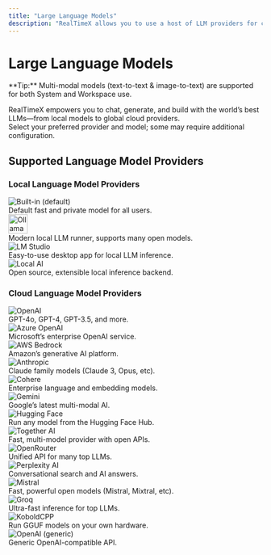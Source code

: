 ```yaml
---
title: "Large Language Models"
description: "RealTimeX allows you to use a host of LLM providers for chatting and generative AI."
---
```



# Large Language Models

<Callout type="info" emoji="💡">
  **Tip:** Multi-modal models (text-to-text & image-to-text) are supported for both System and Workspace use.
</Callout>

RealTimeX empowers you to chat, generate, and build with the world’s best LLMs—from local models to global cloud providers.  
Select your preferred provider and model; some may require additional configuration.

## Supported Language Model Providers

### Local Language Model Providers

<div style={{
  display: "grid",
  gridTemplateColumns: "repeat(auto-fit, minmax(230px, 1fr))",
  gap: "1rem",
  margin: "1.2rem 0"
}}>
  <FeatureCard title="Built-in (default)" href="#">
    <img
      src="/images/ai-providers/realtimex.png"
      alt="Built-in (default)"
      height={38}
      style={{
        display: "block",
        marginBottom: 8,
        maxHeight: 38,
        width: "auto",
        maxWidth: 80,
        objectFit: "contain"
      }}
    />
    <div>Default fast and private model for all users.</div>
  </FeatureCard>
  <FeatureCard title="Ollama" href="https://ollama.com/">
    <img
      src="/images/ai-providers/ollama.svg"
      alt="Ollama"
      height="38"
      style={{
        display: "block",
        marginBottom: 8,
        maxHeight: 38,
        width: "auto",
        maxWidth: 80,
        objectFit: "contain"
      }}
    />
    <div>Modern local LLM runner, supports many open models.</div>
  </FeatureCard>
  <FeatureCard title="LM Studio" href="https://lmstudio.ai/">
    <img
      src="/images/ai-providers/lmstudio.svg"
      alt="LM Studio"
      height={38}
      style={{
        display: "block",
        marginBottom: 8,
        maxHeight: 38,
        width: "auto",
        maxWidth: 80,
        objectFit: "contain"
      }}
    />
    <div>Easy-to-use desktop app for local LLM inference.</div>
  </FeatureCard>
  <FeatureCard title="Local AI" href="https://localai.io/">
    <img
      src="/images/ai-providers/localai.png"
      alt="Local AI"
      height={38}
      style={{
        display: "block",
        marginBottom: 8,
        maxHeight: 38,
        width: "auto",
        maxWidth: 80,
        objectFit: "contain"
      }}
    />
    <div>Open source, extensible local inference backend.</div>
  </FeatureCard>
</div>

### Cloud Language Model Providers

<div style={{
  display: "grid",
  gridTemplateColumns: "repeat(auto-fit, minmax(230px, 1fr))",
  gap: "1rem",
  margin: "1.2rem 0"
}}>
  <FeatureCard title="OpenAI" href="https://platform.openai.com/">
    <img
      src="/images/ai-providers/openai.svg"
      alt="OpenAI"
      height={38}
      style={{
        display: "block",
        marginBottom: 8,
        maxHeight: 38,
        width: "auto",
        maxWidth: 80,
        objectFit: "contain"
      }}
    />
    <div>GPT-4o, GPT-4, GPT-3.5, and more.</div>
  </FeatureCard>
  <FeatureCard title="Azure OpenAI" href="https://azure.microsoft.com/en-us/products/ai-services/openai-service">
    <img
      src="/images/ai-providers/azure.svg"
      alt="Azure OpenAI"
      height={38}
      style={{
        display: "block",
        marginBottom: 8,
        maxHeight: 38,
        width: "auto",
        maxWidth: 80,
        objectFit: "contain"
      }}
    />
    <div>Microsoft’s enterprise OpenAI service.</div>
  </FeatureCard>
  <FeatureCard title="AWS Bedrock" href="https://aws.amazon.com/bedrock">
    <img
      src="/images/ai-providers/bedrock-color.svg"
      alt="AWS Bedrock"
      height={38}
      style={{
        display: "block",
        marginBottom: 8,
        maxHeight: 38,
        width: "auto",
        maxWidth: 80,
        objectFit: "contain"
      }}
    />
    <div>Amazon’s generative AI platform.</div>
  </FeatureCard>
  <FeatureCard title="Anthropic" href="https://anthropic.com/">
    <img
      src="/images/ai-providers/anthropic.svg"
      alt="Anthropic"
      height={38}
      style={{
        display: "block",
        marginBottom: 8,
        maxHeight: 38,
        width: "auto",
        maxWidth: 80,
        objectFit: "contain"
      }}
    />
    <div>Claude family models (Claude 3, Opus, etc).</div>
  </FeatureCard>
  <FeatureCard title="Cohere" href="https://cohere.com/">
    <img
      src="/images/ai-providers/cohere-color.svg"
      alt="Cohere"
      height={38}
      style={{
        display: "block",
        marginBottom: 8,
        maxHeight: 38,
        width: "auto",
        maxWidth: 80,
        objectFit: "contain"
      }}
    />
    <div>Enterprise language and embedding models.</div>
  </FeatureCard>
  <FeatureCard title="Google Gemini Pro" href="https://ai.google.dev/">
    <img
      src="/images/ai-providers/gemini-color.svg"
      alt="Gemini"
      height={38}
      style={{
        display: "block",
        marginBottom: 8,
        maxHeight: 38,
        width: "auto",
        maxWidth: 80,
        objectFit: "contain"
      }}
    />
    <div>Google’s latest multi-modal AI.</div>
  </FeatureCard>
  <FeatureCard title="Hugging Face" href="https://huggingface.co/">
    <img
      src="/images/ai-providers/huggingface-color.svg"
      alt="Hugging Face"
      height={38}
      style={{
        display: "block",
        marginBottom: 8,
        maxHeight: 38,
        width: "auto",
        maxWidth: 80,
        objectFit: "contain"
      }}
    />
    <div>Run any model from the Hugging Face Hub.</div>
  </FeatureCard>
  <FeatureCard title="Together AI" href="https://www.together.ai/">
    <img
      src="/images/ai-providers/together-color.svg"
      alt="Together AI"
      height={38}
      style={{
        display: "block",
        marginBottom: 8,
        maxHeight: 38,
        width: "auto",
        maxWidth: 80,
        objectFit: "contain"
      }}
    />
    <div>Fast, multi-model provider with open APIs.</div>
  </FeatureCard>
  <FeatureCard title="OpenRouter" href="https://openrouter.ai/">
    <img
      src="/images/ai-providers/openrouter.svg"
      alt="OpenRouter"
      height={38}
      style={{
        display: "block",
        marginBottom: 8,
        maxHeight: 38,
        width: "auto",
        maxWidth: 80,
        objectFit: "contain"
      }}
    />
    <div>Unified API for many top LLMs.</div>
  </FeatureCard>
  <FeatureCard title="Perplexity AI" href="https://www.perplexity.ai/">
    <img
      src="/images/ai-providers/perplexity.svg"
      alt="Perplexity AI"
      height={38}
      style={{
        display: "block",
        marginBottom: 8,
        maxHeight: 38,
        width: "auto",
        maxWidth: 80,
        objectFit: "contain"
      }}
    />
    <div>Conversational search and AI answers.</div>
  </FeatureCard>
  <FeatureCard title="Mistral API" href="https://mistral.ai/">
    <img
      src="/images/ai-providers/mistral-color.svg"
      alt="Mistral"
      height={38}
      style={{
        display: "block",
        marginBottom: 8,
        maxHeight: 38,
        width: "auto",
        maxWidth: 80,
        objectFit: "contain"
      }}
    />
    <div>Fast, powerful open models (Mistral, Mixtral, etc).</div>
  </FeatureCard>
  <FeatureCard title="Groq" href="https://groq.com/">
    <img
      src="/images/ai-providers/groq.svg"
      alt="Groq"
      height={38}
      style={{
        display: "block",
        marginBottom: 8,
        maxHeight: 38,
        width: "auto",
        maxWidth: 80,
        objectFit: "contain"
      }}
    />
    <div>Ultra-fast inference for top LLMs.</div>
  </FeatureCard>
  <FeatureCard title="KoboldCPP" href="https://github.com/LostRuins/koboldcpp">
    <img
      src="/images/ai-providers/koboldcpp.png"
      alt="KoboldCPP"
      height={38}
      style={{
        display: "block",
        marginBottom: 8,
        maxHeight: 38,
        width: "auto",
        maxWidth: 80,
        objectFit: "contain"
      }}
    />
    <div>Run GGUF models on your own hardware.</div>
  </FeatureCard>
  <FeatureCard title="OpenAI (generic)" href="/RealTimeX-setup/llm-configuration/cloud/openai-generic">
    <img
      src="/images/ai-providers/openai.svg"
      alt="OpenAI (generic)"
      height={38}
      style={{
        display: "block",
        marginBottom: 8,
        maxHeight: 38,
        width: "auto",
        maxWidth: 80,
        objectFit: "contain"
      }}
    />
    <div>Generic OpenAI-compatible API.</div>
  </FeatureCard>
</div>
